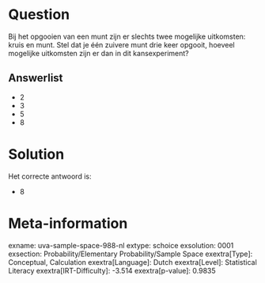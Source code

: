 Question
========

Bij het opgooien van een munt zijn er slechts twee mogelijke uitkomsten:
kruis en munt. Stel dat je één zuivere munt drie keer opgooit, hoeveel
mogelijke uitkomsten zijn er dan in dit kansexperiment?

Answerlist
----------

* 2
* 3
* 5
* 8

Solution
========

Het correcte antwoord is: 

* 8

Meta-information
================
exname: uva-sample-space-988-nl
extype: schoice
exsolution: 0001
exsection: Probability/Elementary Probability/Sample Space
exextra[Type]: Conceptual, Calculation
exextra[Language]: Dutch
exextra[Level]: Statistical Literacy
exextra[IRT-Difficulty]: -3.514
exextra[p-value]: 0.9835
